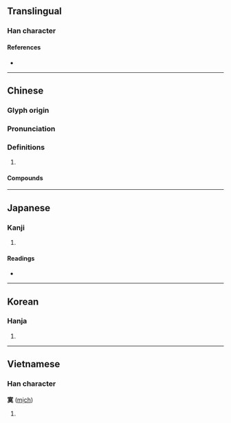 {{character info/new}}
==Translingual==

===Han character===
{{Han char|rn=40|rad=宀|as=11|sn=14|four=30430|canj=JTAK|ids=⿱宀莫}}

====References====
* {{Han ref|kx=0290.150|dkj=07282|dj=0574.220|hdz=20945.070|uh=5BDE|ud=23518|bh=B9E6|bd=47590}}

----

==Chinese==
{{zh-forms}}

===Glyph origin===
{{Han etym}}

===Pronunciation===
{{zh-pron
|m=mò
|c=mok6
|mn=bo̍k
|mc=y
|oc=y
|cat=
}}

===Definitions===
{{zh-hanzi}}

# {{rfdef|zh}}

====Compounds====
{{zh-der|不甘寂寞|寞然|寂寞|寞天寂地|篤篤寞寞|索寞|落寞寡歡|落寞}}

----

==Japanese==

===Kanji===
{{ja-kanji|grade=|rs=宀11}}

# {{defn|lang=ja|sort=宀11}}

====Readings====
* {{ja-readings|on=[[ばく]] (baku), [[まく]] (maku)|kun=[[さびしい]] (sabishii)}}

----

==Korean==

===Hanja===
{{ko-hanja|hangeul=막|rv=mak|mr=mak}}

# {{defn|lang=ko|sort=宀11}}

----

==Vietnamese==

===Han character===
'''寞''' ([[mịch]])

# {{defn|lang=vi}}

{{cln|vi|Han tu}}